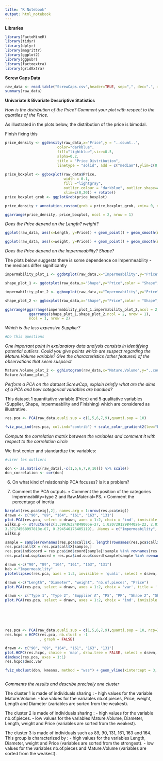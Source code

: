 ```yaml
---
title: "R Notebook"
output: html_notebook
---
```


**Libraries**

```r
library(FactoMineR)
library(tidyr)
library(dplyr)
library(magrittr)
library(ggplot2)
library(ggpubr)
library(factoextra)
library(gridExtra)
```



**Screw Caps Data**
```r
raw_data <- read.table("ScrewCaps.csv",header=TRUE, sep=",", dec=".", row.names=1)
summary(raw_data)
```



**Univariate & Bivariate Descriptive Statistics**

*How is the distribution of the Price? Comment your plot with respect to the quartiles of the Price.*

As illustrated in the plots below, the distribution of the price is bimodal.

Finish fixing this 

```r

price_density <- ggdensity(raw_data,x="Price",y = "..count..",
                        color="darkblue",
                        fill="lightblue",size=0.5, 
                        alpha=0.2, 
                        title = "Price Distribution", 
                        linetype = "solid", add = c("median"),ylim=c(0,20),xlim=c(0,50)) +scale_x_continuous(limits=c(0,50))
  
price_boxplot <- ggboxplot(raw_data$Price, 
                           width = 0.1, 
                           fill ="lightgray", 
                           outlier.colour = "darkblue", outlier.shape=4.2, ylim=c(0,50),
                           xlim=c(0,20)) + rotate() 
price_boxplot_grob <- ggplotGrob(price_boxplot) 

price_density + annotation_custom(grob = price_boxplot_grob, xmin= 0, xmax = 50, ymin= -4.5 , ymax=6)

ggarrange(price_density, price_boxplot, ncol = 2, nrow = 1)

```




*Does the Price depend on the Length? weight?*

```r

ggplot(raw_data, aes(x=Length, y=Price)) + geom_point() + geom_smooth(method=lm, color="darkblue")+ theme_minimal()

ggplot(raw_data, aes(x=weight, y=Price)) + geom_point() + geom_smooth(method=lm,color="red")+theme_minimal()

```

*Does the Price depend on the Impermeability? Shape?*

The plots below suggests there is some dependence on Impermeability - the medians differ significantly 


```r
impermability_plot_1 <- ggdotplot(raw_data,x="Impermeability",y="Price",color = "Impermeability", palette = "jco",binwidth = 1,legend="none")

shape_plot_1 <- ggdotplot(raw_data,x="Shape",y="Price",color = "Shape", palette = "npg",binwidth = 1,legend="none")

impermability_plot_2 <- ggboxplot(raw_data,x="Impermeability",y="Price",color = "Impermeability", palette = "jco",legend="none")

shape_plot_2 <- ggboxplot(raw_data,x="Shape",y="Price",color = "Shape", palette = "npg", legend = "none")

ggarrange(ggarrange(impermability_plot_1,impermability_plot_2,ncol = 2, nrow = 1),
           ggarrange(shape_plot_1,shape_plot_2,ncol = 2, nrow = 1),
           ncol = 1, nrow = 2)

```

*Which is the less expensive Supplier?*

```r
#Do this questions
```


*One important point in explanatory data analysis consists in identifying potential outliers. Could you give points which are suspect regarding the Mature.Volume variable? Give the characteristics (other features) of the observations that seem suspsect* 
```r

Mature.Volume_plot_2 <- gghistogram(raw_data,x="Mature.Volume",y="..count..")
Mature.Volume_plot_2
```


*Perform a PCA on the dataset ScrewCap, explain briefly what are the aims of a PCA and how categorical variables are handled?*

This dataset 1 quantitative variable (Price) and 5 qualitative variables (Supplier, Shape, Impermeability and Finishing) which are considered as illustrative.

```r
res.pca <- PCA(raw_data,quali.sup = c(1,5,6,7,9),quanti.sup = 10)

fviz_pca_ind(res.pca, col.ind="contrib") + scale_color_gradient2(low="blue", mid="white", high="red", midpoint=4) + theme_minimal()

```

*Compute the correlation matrix between the variables and comment it with respect to the correlation circle*

We first center and standardize the variables:

```r
#virer les outliers

don <- as.matrix(raw_data[,-c(1,5,6,7,9,10)]) %>% scale()
don_correlation <- cor(don)
```


6) On what kind of relationship PCA focuses? Is it a problem?

7) Comment the PCA outputs.
• Comment the position of the categories Impermeability=type 2 and Raw.Material=PS.
• Comment the percentage of inertia
```r
barplot(res.pca$eig[,2], names.arg = 1:nrow(res.pca$eig))
drawn <- c("90", "89", "164", "161", "163", "131")
plot.PCA(res.pca, select = drawn, axes = 1:2, choix = 'ind', invisible = 'quali', title = '')
wilks.p <- structure(c(1.39936324848005e-27, 1.02072912984402e-22, 2.01088132732067e-11, 
3.37174568997818e-07, 0.394546176405119), .Names = c("Impermeability", "Raw.Material", "Shape", "Supplier", "Finishing"))
wilks.p

sample = sample(rownames(res.pca$call$X), length(rownames(res.pca$call$X)))
res.pca$call$X = res.pca$call$X[sample,]
res.pca$ind$coord = res.pca$ind$coord[sample[!sample %in% rownames(res.pca$ind.sup$coord)],]
res.pca$ind.sup$coord = res.pca$ind.sup$coord[sample[sample %in% rownames(res.pca$ind.sup$coord)],]

drawn <-c("90", "89", "164", "161", "163", "131")
hab <-"Impermeability"
plotellipses(res.pca, axes = 1:2, invisible = 'quali', select = drawn, keepvar = hab, title = '')

drawn <-c("Length", "Diameter", "weight", "nb.of.pieces", "Price")
plot.PCA(res.pca, select = drawn, axes = 1:2, choix = 'var', title = '')

drawn <- c("Type 1", "Type 2", "Supplier A", "PS", "PP", "Shape 2", "Shape 3", "Shape 1", "Lacquering", "Supplier B", "Supplier C","Hot Printing")
plot.PCA(res.pca, select = drawn, axes = 1:2, choix = 'ind', invisible = c('ind', 'ind.sup'), title = '')






res.pca <- PCA(raw_data,quali.sup = c(1,5,6,7,9),quanti.sup = 10, ncp=3) #ncp = 3
res.hcpc = HCPC(res.pca, nb.clust = -1
                , graph = FALSE)

drawn <- c("90", "89", "164", "161", "163", "131")
plot.HCPC(res.hcpc, choice = 'map', draw.tree = FALSE, select = drawn, title = '')
dimdesc(res.pca, axes = 1:1)
res.hcpc$desc.var

```

```r

fviz_nbclust(don, kmeans, method = "wss") + geom_vline(xintercept = 3, linetype = 2)



```


*Comments the results and describe precisely one cluster*

The cluster 1 is made of individuals sharing :
- high values for the variable Mature.Volume. 
- low values for the variables nb.of.pieces, Price, weight, Length and Diameter (variables are sorted from the weakest).

The cluster 2 is made of individuals sharing :
- high values for the variable nb.of.pieces. 
- low values for the variables Mature.Volume, Diameter, Length, weight and Price (variables are sorted from the weakest).

The cluster 3 is made of individuals such as 89, 90, 131, 161, 163 and 164. This group is characterized by :
- high values for the variables Length, Diameter, weight and Price (variables are sorted from the strongest).
- low values for the variables nb.of.pieces and Mature.Volume (variables are sorted from the weakest).



